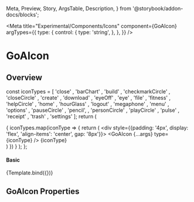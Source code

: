 
  Meta,
  Preview,
  Story,
  ArgsTable,
  Description,
} from '@storybook/addon-docs/blocks';

<Meta
  title="Experimental/Components/Icons"
  component={GoAIcon}
  argTypes={{
    type: {
      control: {
        type: 'string',
      },
    },
  }}
/>

# GoAIcon

## Overview

  const iconTypes =
  [ 'close'
  , 'barChart'
  , 'build'
  , 'checkmarkCircle'
  , 'closeCircle'
  , 'create'
  , 'download'
  , 'eyeOff'
  , 'eye'
  , 'file'
  , 'fitness'
  , 'helpCircle'
  , 'home'
  , 'hourGlass'
  , 'logout'
  , 'megaphone'
  , 'menu'
  , 'options'
  , 'pauseCircle'
  , 'pencil',
  , 'personCircle'
  , 'playCircle'
  , 'pulse'
  , 'receipt'
  , 'trash'
  , 'settings'
  ];
  return (
    <div>
      { iconTypes.map(iconType => {
        return (
          <div style={{padding: '4px', display: 'flex', 'align-items': 'center', gap: '8px'}}>
            <GoAIcon {...args} type={iconType} />
            <span>{iconType}</span>
          </div>
        )
      }) }
    </div>
  );
};

#### Basic

<Canvas>
  <Story name="List" height="400px">
    {Template.bind({})}
  </Story>
</Canvas>

## GoAIcon Properties

<Description of={GoAIcon} />
<ArgsTable of={GoAIcon} />

